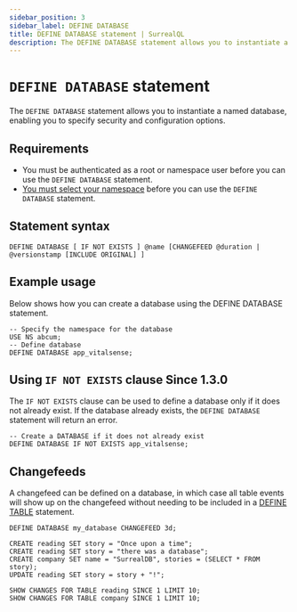 ```yaml
---
sidebar_position: 3
sidebar_label: DEFINE DATABASE
title: DEFINE DATABASE statement | SurrealQL
description: The DEFINE DATABASE statement allows you to instantiate a named database, enabling you to specify security and configuration options.
---
```


# `DEFINE DATABASE` statement

The `DEFINE DATABASE` statement allows you to instantiate a named database, enabling you to specify security and configuration options.

## Requirements

- You must be authenticated as a root or namespace user before you can use the `DEFINE DATABASE` statement.
- [You must select your namespace](/docs/surrealdb/surrealql/statements/use) before you can use the `DEFINE DATABASE` statement.

## Statement syntax

```surql title="SurrealQL Syntax"
DEFINE DATABASE [ IF NOT EXISTS ] @name [CHANGEFEED @duration | @versionstamp [INCLUDE ORIGINAL] ]
```

## Example usage 
Below shows how you can create a database using the DEFINE DATABASE statement.

```surql
-- Specify the namespace for the database
USE NS abcum;
-- Define database
DEFINE DATABASE app_vitalsense;
```

## Using `IF NOT EXISTS` clause <l className='purple'>Since 1.3.0</l>

The `IF NOT EXISTS` clause can be used to define a database only if it does not already exist. If the database already exists, the `DEFINE DATABASE` statement will return an error.

```surql
-- Create a DATABASE if it does not already exist
DEFINE DATABASE IF NOT EXISTS app_vitalsense;
```

## Changefeeds

A changefeed can be defined on a database, in which case all table events will show up on the changefeed without needing to be included in a [DEFINE TABLE](/docs/surrealdb/surrealql/statements/define/table) statement.

```surql
DEFINE DATABASE my_database CHANGEFEED 3d;

CREATE reading SET story = "Once upon a time";
CREATE reading SET story = "there was a database";
CREATE company SET name = "SurrealDB", stories = (SELECT * FROM story);
UPDATE reading SET story = story + "!";

SHOW CHANGES FOR TABLE reading SINCE 1 LIMIT 10;
SHOW CHANGES FOR TABLE company SINCE 1 LIMIT 10;
```